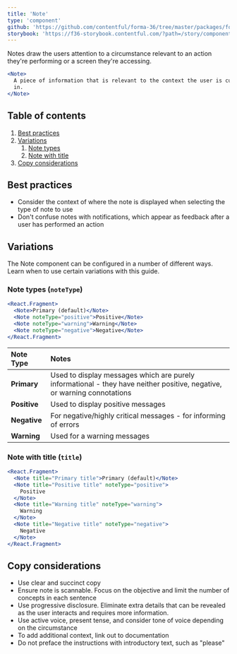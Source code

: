 ```yaml
---
title: 'Note'
type: 'component'
github: 'https://github.com/contentful/forma-36/tree/master/packages/forma-36-react-components/src/components/Note'
storybook: 'https://f36-storybook.contentful.com/?path=/story/components-note--default'
---
```


Notes draw the users attention to a circumstance relevant to an action they're performing or a screen they're accessing.

```jsx
<Note>
  A piece of information that is relevant to the context the user is currently
  in.
</Note>
```

## Table of contents

1. [Best practices](#best-practices)
2. [Variations](#variations)
   1. [Note types](#note-types)
   1. [Note with title](#note-with-title)
3. [Copy considerations](#copy-considerations)

## Best practices

- Consider the context of where the note is displayed when selecting the type of note to use
- Don't confuse notes with notifications, which appear as feedback after a user has performed an action

## Variations

The Note component can be configured in a number of different ways. Learn when to use certain variations with this guide.

### Note types (`noteType`)

```jsx
<React.Fragment>
  <Note>Primary (default)</Note>
  <Note noteType="positive">Positive</Note>
  <Note noteType="warning">Warning</Note>
  <Note noteType="negative">Negative</Note>
</React.Fragment>
```

| Note Type    | Notes                                                                                                                   |
| :----------- | :---------------------------------------------------------------------------------------------------------------------- |
| **Primary**  | Used to display messages which are purely informational - they have neither positive, negative, or warning connotations |
| **Positive** | Used to display positive messages                                                                                       |
| **Negative** | For negative/highly critical messages - for informing of errors                                                         |
| **Warning**  | Used for a warning messages                                                                                             |

### Note with title (`title`)

```jsx
<React.Fragment>
  <Note title="Primary title">Primary (default)</Note>
  <Note title="Positive title" noteType="positive">
    Positive
  </Note>
  <Note title="Warning title" noteType="warning">
    Warning
  </Note>
  <Note title="Negative title" noteType="negative">
    Negative
  </Note>
</React.Fragment>
```

## Copy considerations

- Use clear and succinct copy
- Ensure note is scannable. Focus on the objective and limit the number of concepts in each sentence
- Use progressive disclosure. Eliminate extra details that can be revealed as the user interacts and requires more information.
- Use active voice, present tense, and consider tone of voice depending on the circumstance
- To add additional context, link out to documentation
- Do not preface the instructions with introductory text, such as "please"
